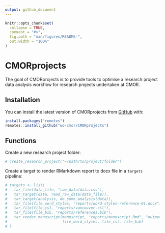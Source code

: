 ```yaml
---
output: github_document
---
```


<!-- README.md is generated from README.Rmd. Please edit that file -->

```r
knitr::opts_chunk$set(
  collapse = TRUE,
  comment = "#>",
  fig.path = "man/figures/README-",
  out.width = "100%"
)
```

# CMORprojects

<!-- badges: start -->
<!-- badges: end -->

The goal of CMORprojects is to provide tools to optimise a research project data analysis workflow for research projects undertaken at CMOR.

## Installation

You can install the latest version of CMORprojects from [GitHub](https://github.com) with:

``` r
install.packages("remotes")
remotes::install_github("uo-cmor/CMORprojects")
```

## Functions

Create a new research project folder:

```r
# create_research_project("~/path/to/project/folder")
```

Create a target to render RMarkdown report to docx file in a `targets` pipeline:

```r
# targets <- list(
#   tar_file(data_file, "raw_data/data.csv"),
# 	tar_target(data, read_raw_data(data_file)),
# 	tar_target(analysis, do_some_analysis(data)),
#   tar_file(file_word_styles, "reports/word-styles-reference-01.docx"),
#   tar_file(file_csl, "reports/vancouver.csl"),
#   tar_file(file_bib, "reports/references.bib"),
# 	tar_render_manuscript(manuscript, "reports/manuscript.Rmd", "output/manuscript.docx",
#                         file_word_styles, file_csl, file_bib)
# )
```
